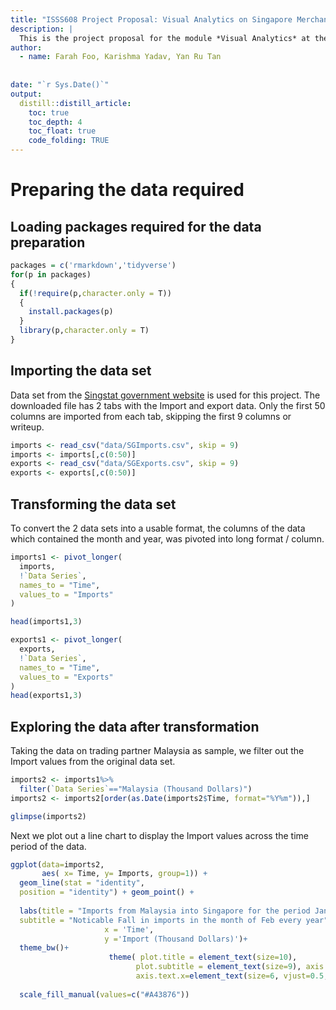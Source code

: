 ```yaml
---
title: "ISSS608 Project Proposal: Visual Analytics on Singapore Merchandise Trade"
description: |
  This is the project proposal for the module *Visual Analytics* at the Singapore Management University.
author:
  - name: Farah Foo, Karishma Yadav, Yan Ru Tan
    
    
date: "`r Sys.Date()`"
output: 
  distill::distill_article:
    toc: true
    toc_depth: 4
    toc_float: true
    code_folding: TRUE
---
```

# Preparing the data required
## Loading packages required for the data preparation    

```r
packages = c('rmarkdown','tidyverse')
for(p in packages)
{
  if(!require(p,character.only = T))
  {
    install.packages(p)
  }
  library(p,character.only = T)
}
```

## Importing the data set 

Data set from the [Singstat government website](https://www.singstat.gov.sg/find-data/search-by-theme/trade-and-investment/merchandise-trade/latest-data) is used for this project. The downloaded file has 2 tabs with the Import and export data. Only the first 50 columns are imported from each tab, skipping the first 9 columns or writeup. 

```r
imports <- read_csv("data/SGImports.csv", skip = 9)
imports <- imports[,c(0:50)]
exports <- read_csv("data/SGExports.csv", skip = 9)
exports <- exports[,c(0:50)]

```

## Transforming the data set

To convert the 2 data sets into a usable format, the columns of the data which contained the month and year, was pivoted into long format / column. 

```r
imports1 <- pivot_longer(
  imports,
  !`Data Series`,
  names_to = "Time",
  values_to = "Imports"
)

head(imports1,3)
```

```r
exports1 <- pivot_longer(
  exports,
  !`Data Series`,
  names_to = "Time",
  values_to = "Exports"
)
head(exports1,3)
```

## Exploring the data after transformation

Taking the data on trading partner Malaysia as sample, we filter out the Import values from the original data set.

```r
imports2 <- imports1%>%
  filter(`Data Series`=="Malaysia (Thousand Dollars)")
imports2 <- imports2[order(as.Date(imports2$Time, format="%Y%m")),]

glimpse(imports2)

```

Next we plot out a line chart to display the Import values across the time period of the data.

```r
ggplot(data=imports2, 
       aes( x= Time, y= Imports, group=1)) +
  geom_line(stat = "identity",
  position = "identity") + geom_point() +
  
  labs(title = "Imports from Malaysia into Singapore for the period Jan 2018 to Jan 2022", 
  subtitle = "Noticable Fall in imports in the month of Feb every year", 
                     x = 'Time', 
                     y ='Import (Thousand Dollars)')+
  theme_bw()+ 
                      theme( plot.title = element_text(size=10), 
                            plot.subtitle = element_text(size=9), axis.title = element_text(size=8, hjust=0.5), 
                            axis.text.x=element_text(size=6, vjust=0.5, angle = 90),  axis.text.y=element_text(size=5, vjust=0.5))+
  
  scale_fill_manual(values=c("#A43876"))
```



